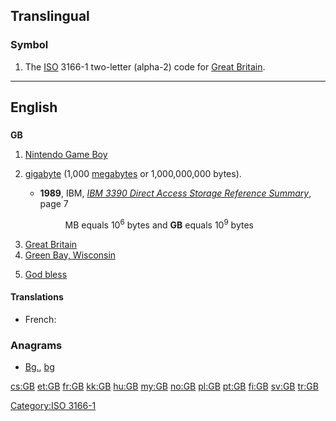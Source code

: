 ==Translingual==

===Symbol===
{{head|mul|symbol}}

# The [[ISO]] 3166-1 two-letter (alpha-2) code for [[Great Britain]].

[[Category:ISO 3166-1]]

----

==English==

==={{initialism-old|en}}===
'''GB'''

# [[w:Nintendo Game Boy|Nintendo Game Boy]]
# {{context|computing|lang=en}} [[gigabyte]] (1,000 [[megabyte]]s or 1,000,000,000 bytes).
#* '''1989''', IBM, ''[http://bitsavers.informatik.uni-stuttgart.de/pdf/ibm/dasd/reference_summary/GX26-4577-0_3390_Reference_Summary_Jun89.pdf IBM 3390 Direct Access Storage Reference Summary]'', page 7
#*: MB equals 10<sup>6</sup> bytes and '''GB''' equals 10<sup>9</sup> bytes
# [[Great Britain]]
# [[w:Green Bay, Wisconsin|Green Bay, Wisconsin]]
# {{context|internet slang|lang=en}} [[God bless you|God bless]]

====Translations====
{{trans-top|gigabyte}}
* French: {{t+|fr|Go}}
{{trans-mid}}
{{trans-bottom}}

===Anagrams===
* [[Bg.#English|Bg.]], [[bg#English|bg]]

[[cs:GB]]
[[et:GB]]
[[fr:GB]]
[[kk:GB]]
[[hu:GB]]
[[my:GB]]
[[no:GB]]
[[pl:GB]]
[[pt:GB]]
[[fi:GB]]
[[sv:GB]]
[[tr:GB]]